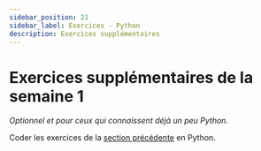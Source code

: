 ```yaml
---
sidebar_position: 21
sidebar_label: Exercices - Python
description: Exercices supplémentaires
---
```


# Exercices supplémentaires de la semaine 1

*Optionnel et pour ceux qui connaissent déjà un peu Python.* 

Coder les exercices de la [section précédente](exercice.mdx) en Python.